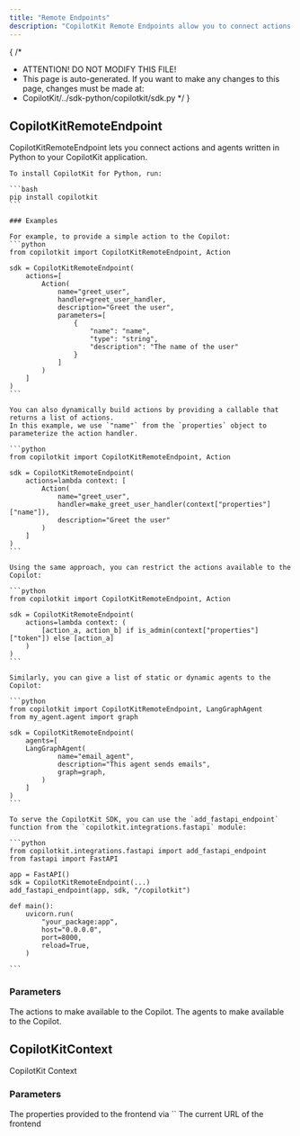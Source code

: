 ```yaml
---
title: "Remote Endpoints"
description: "CopilotKit Remote Endpoints allow you to connect actions and agents written in Python to your CopilotKit application."
---
```


{
 /*
  * ATTENTION! DO NOT MODIFY THIS FILE!
  * This page is auto-generated. If you want to make any changes to this page, changes must be made at:
  * CopilotKit/../sdk-python/copilotkit/sdk.py
  */
}
## CopilotKitRemoteEndpoint

CopilotKitRemoteEndpoint lets you connect actions and agents written in Python to your 
    CopilotKit application.

    To install CopilotKit for Python, run:

    ```bash
    pip install copilotkit
    ```

    ### Examples

    For example, to provide a simple action to the Copilot:
    ```python
    from copilotkit import CopilotKitRemoteEndpoint, Action

    sdk = CopilotKitRemoteEndpoint(
        actions=[
            Action(
                name="greet_user",
                handler=greet_user_handler,
                description="Greet the user",
                parameters=[
                    {
                        "name": "name",
                        "type": "string",
                        "description": "The name of the user"
                    }
                ]
            )
        ]
    )
    ```

    You can also dynamically build actions by providing a callable that returns a list of actions.
    In this example, we use `"name"` from the `properties` object to parameterize the action handler.

    ```python
    from copilotkit import CopilotKitRemoteEndpoint, Action

    sdk = CopilotKitRemoteEndpoint(
        actions=lambda context: [
            Action(
                name="greet_user",
                handler=make_greet_user_handler(context["properties"]["name"]), 
                description="Greet the user"
            )
        ]
    )
    ```

    Using the same approach, you can restrict the actions available to the Copilot:

    ```python
    from copilotkit import CopilotKitRemoteEndpoint, Action

    sdk = CopilotKitRemoteEndpoint(
        actions=lambda context: (
            [action_a, action_b] if is_admin(context["properties"]["token"]) else [action_a]
        )
    )
    ```

    Similarly, you can give a list of static or dynamic agents to the Copilot:

    ```python
    from copilotkit import CopilotKitRemoteEndpoint, LangGraphAgent
    from my_agent.agent import graph

    sdk = CopilotKitRemoteEndpoint(
        agents=[
        LangGraphAgent(
                name="email_agent",
                description="This agent sends emails",
                graph=graph,
            )
        ]
    )
    ```

    To serve the CopilotKit SDK, you can use the `add_fastapi_endpoint` function from the `copilotkit.integrations.fastapi` module:

    ```python
    from copilotkit.integrations.fastapi import add_fastapi_endpoint
    from fastapi import FastAPI

    app = FastAPI()
    sdk = CopilotKitRemoteEndpoint(...)
    add_fastapi_endpoint(app, sdk, "/copilotkit")

    def main():
        uvicorn.run(
            "your_package:app",
            host="0.0.0.0",
            port=8000,
            reload=True,
        )

    ```

### Parameters

<PropertyReference name="actions" type="Optional[Union[List[Action], Callable[[CopilotKitContext], List[Action]]]]" > 
The actions to make available to the Copilot.
</PropertyReference>

<PropertyReference name="agents" type="Optional[Union[List[Agent], Callable[[CopilotKitContext], List[Agent]]]]" > 
The agents to make available to the Copilot.
</PropertyReference>

## CopilotKitContext

CopilotKit Context

### Parameters

<PropertyReference name="properties" type="Any" required> 
The properties provided to the frontend via `<CopilotKit properties={...} />`
</PropertyReference>

<PropertyReference name="frontend_url" type="Optional[str]" > 
The current URL of the frontend
</PropertyReference>

